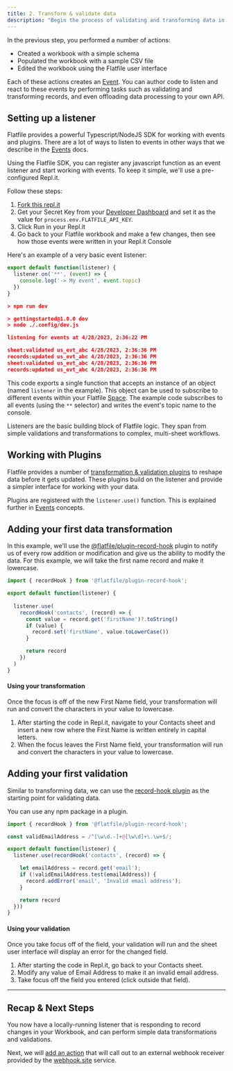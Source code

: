 ```yaml
---
title: 2. Transform & validate data
description: "Begin the process of validating and transforming data in Flatfile by implementing a basic event handler."
---
```


In the previous step, you performed a number of actions:

* Created a workbook with a simple schema
* Populated the workbook with a sample CSV file
* Edited the workbook using the Flatfile user interface

Each of these actions creates an <Tooltip tip="Anatomy of an Event...">[Event](../concepts/events)</Tooltip>. You can author code to listen and react to these events by performing tasks such as validating and transforming records, and even offloading data processing to your own API.

## Setting up a listener

<Note>Flatfile provides a powerful Typescript/NodeJS SDK for working with events and  plugins. There are a lot of ways to listen to events in other ways that we describe in the [Events](../concepts/events) docs.</Note>

Using the Flatfile SDK, you can register any javascript function as an event listener and start working with events. To keep it simple, we'll use a pre-configured Repl.it.

Follow these steps:

1. <Tooltip tip="View repl.it project">[Fork this repl.it](https://replit.com/@flatfile/get-started#index.ts)</Tooltip>
2. Get your Secret Key from your <Tooltip tip="Go to developer dashboard">[Developer Dashboard](https://platform.flatfile.com/developers)</Tooltip> and set it as the value for `process.env.FLATFILE_API_KEY`.
3. Click Run in your Repl.it
4. Go back to your Flatfile workbook and make a few changes, then see how those events were written in your Repl.it Console

Here's an example of a very basic event listener:

```js index.js
export default function(listener) {
  listener.on('**', (event) => {
    console.log('-> My event', event.topic)
  })
}
```

``` json Console
> npm run dev

> gettingstarted@1.0.0 dev
> node ./.config/dev.js

listening for events at 4/28/2023, 2:36:22 PM

sheet:validated us_evt_abc 4/28/2023, 2:36:36 PM
records:updated us_evt_abc 4/28/2023, 2:36:36 PM
sheet:validated us_evt_abc 4/28/2023, 2:36:36 PM
records:updated us_evt_abc 4/28/2023, 2:36:36 PM
```

This code exports a single function that accepts an instance of an object (named `listener` in the example). This object can be used to subscribe to different events within your Flatfile <Tooltip tip="Are micro-applications...">[Space](../concepts/spaces)</Tooltip>. The example code subscribes to all events (using the `**` selector) and writes the event's topic name to the console.

Listeners are the basic building block of Flatfile logic. They span from simple validations and transformations to complex, multi-sheet workflows.

## Working with Plugins

Flatfile provides a number of <Tooltip tip="View all plugins">[transformation & validation plugins](https://flatfile.com/plugins)</Tooltip> to reshape data before it gets updated. These plugins build on the listener and provide a simpler interface for working with your data. 

<Tip>Plugins are registered with the `listener.use()` function. This is explained further in [Events](../concepts/events) concepts.</Tip>

## Adding your first data transformation

In this example, we'll use the <Tooltip tip="View plugin">[@flatfile/plugin-record-hook](https://www.npmjs.com/package/@flatfile/plugin-record-hook)</Tooltip> plugin to notify us of every row addition or modification and give us the ability to modify the data. For this example, we will take the first name record and make it lowercase.

```js index.js
import { recordHook } from '@flatfile/plugin-record-hook';

export default function(listener) {
  
  listener.use(
    recordHook('contacts', (record) => {
      const value = record.get('firstName')?.toString()
      if (value) {
        record.set('firstName', value.toLowerCase())
      }

      return record
    })
  )
}
```

#### Using your transformation 

Once the focus is off of the new First Name field, your transformation will run and convert the characters in your value to lowercase.

1. After starting the code in Repl.it, navigate to your Contacts sheet and insert a new row where the First Name is written entirely in capital letters. 
2. When the focus leaves the First Name field, your transformation will run and convert the characters in your value to lowercase.


## Adding your first validation

Similar to transforming data, we can use the <Tooltip tip="View plugin">[record-hook plugin](https://www.npmjs.com/package/@flatfile/plugin-record-hook)</Tooltip> as the starting point for validating data.

<Tip>
You can use any npm package in a plugin.
</Tip>

```js index.js
import { recordHook } from '@flatfile/plugin-record-hook';

const validEmailAddress = /^[\w\d.-]+@[\w\d]+\.\w+$/;

export default function(listener) {
  listener.use(recordHook('contacts', (record) => {

    let emailAddress = record.get('email');
    if (!validEmailAddress.test(emailAddress)) {
      record.addError('email', 'Invalid email address');
    }

    return record
  }))
}
```

#### Using your validation 

Once you take focus off of the field, your validation will run and the sheet user interface will display an error for the changed field.

1. After starting the code in Repl.it, go back to your Contacts sheet.
2. Modify any value of Email Address to make it an invalid email address. 
3. Take focus off the field you entered (click outside that field). 


---

## Recap & Next Steps

You now have a locally-running listener that is responding to record changes in your Workbook, and can perform simple data transformations and validations.

Next, we will <Tooltip tip="Configure a submit action">[add an action](submit-action)</Tooltip> that will call out to an external webhook receiver provided by the <Tooltip tip="Test webhook">[webhook.site](https://webhook.site)</Tooltip> service.
